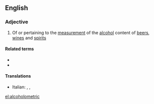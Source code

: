 ==English==

===Adjective===
{{en-adj}}

# Of or pertaining to the [[measurement]] of the [[alcohol]] content of [[beer]]s, [[wine]]s and [[spirit]]s

====Related terms====
* {{l|en|alcoholometer}}
* {{l|en|alcoholometry}}

====Translations====
{{trans-top|pertaining to the measurement of the alcohol content of beers, wines and spirits}}
* Italian: {{t|it|alcolometrico}}, {{t|it|alcoolometrico}}, {{t|it|alcolimetrico}}
{{trans-mid}}
{{trans-bottom}}

[[el:alcoholometric]]